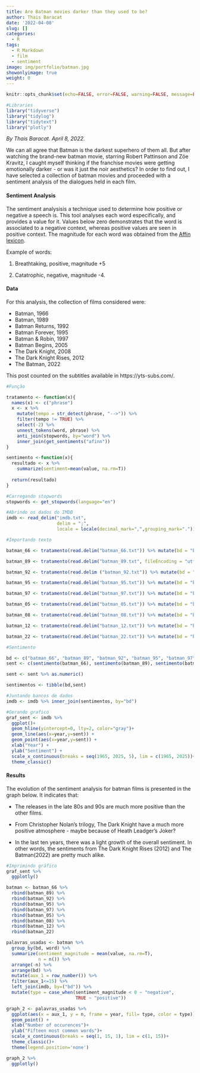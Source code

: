 ```yaml
---
title: Are Batman movies darker than they used to be?
author: Thais Baracat
date: '2022-04-08'
slug: []
categories:
  - R
tags:
  - R Markdown
  - film
  - sentiment
image: img/portfolio/batman.jpg
showonlyimage: true
weight: 0
---
```

```r
knitr::opts_chunk$set(echo=FALSE, error=FALSE, warning=FALSE, message=FALSE)
```

```r
#Libraries
library("tidyverse")
library("tidylog")
library("tidytext")
library("plotly")
```

*By Thais Baracat. April 8, 2022.* <p>

We can all agree that Batman is the darkest superhero of them all. But after watching the brand-new batman movie, starring Robert Pattinson and Zöe Kravitz, I caught myself thinking if the franchise movies were getting emotionally darker - or was it just the noir aesthetics? In order to find out, I have selected a collection of batman movies and proceeded with a sentiment analysis of the dialogues held in each film. 

#### Sentiment Analysis
The sentiment analysisis a technique used to determine how positive or negative a speech is. This tool analyses each word especifically, and provides a value for it. Values below zero demonstrates that the word is associated to a negative context, whereas positive values are seen in positive context. The magnitude for each word was obtained from the [Affin lexicon].

Example of words:

1. Breathtaking, positive, magnitude +5

2. Catatrophic, negative, magnitude -4.

#### Data
For this analysis, the collection of films considered were:

* Batman, 1966
* Batman, 1989
* Batman Returns, 1992
* Batman Forever, 1995
* Batman & Robin, 1997
* Batman Begins, 2005
* The Dark Knight, 2008
* The Dark Knight Rises, 2012
* The Batman, 2022

This post counted on the subtitles available in https://yts-subs.com/.

```r
#Função

tratamento <- function(x){
  names(x) <- c("phrase")
  x <- x %>% 
    mutate(tempo = str_detect(phrase, "-->")) %>% 
    filter(tempo != TRUE) %>% 
    select(-2) %>% 
    unnest_tokens(word, phrase) %>%
    anti_join(stopwords, by="word") %>% 
    inner_join(get_sentiments("afinn"))
}

sentimento <-function(x){
  resultado <- x %>%
    summarize(sentiment=mean(value, na.rm=T))
  
  return(resultado)
}

```

```r
#Carregando stopwords
stopwords <- get_stopwords(language="en")
```

```r
#Abrindo os dados do IMDB
imdb <- read_delim("imdb.txt",
                   delim = ";",
                   locale = locale(decimal_mark=",",grouping_mark="."))
```

```r
#Importando texto

batman_66 <- tratamento(read.delim("batman_66.txt")) %>% mutate(bd = "batman_66")

batman_89 <- tratamento(read.delim("batman_89.txt", fileEncoding = "utf16")) %>% mutate(bd = "batman_89")

batman_92 <- tratamento(read.delim ("batman_92.txt")) %>% mutate(bd = "batman_92")

batman_95 <- tratamento(read.delim("batman_95.txt")) %>% mutate(bd = "batman_95")

batman_97 <- tratamento(read.delim("batman_97.txt")) %>% mutate(bd = "batman_97")

batman_05 <- tratamento(read.delim("batman_05.txt")) %>% mutate(bd = "batman_05")

batman_08 <- tratamento(read.delim("batman_08.txt")) %>% mutate(bd = "batman_08")

batman_12 <- tratamento(read.delim("batman_12.txt")) %>% mutate(bd = "batman_12")

batman_22 <- tratamento(read.delim("batman_22.txt")) %>% mutate(bd = "batman_22")
```

```r
#Sentimento

bd <- c("batman_66", "batman_89", "batman_92", "batman_95", "batman_97", "batman_05", "batman_08", "batman_12", "batman_22")
sent <- c(sentimento(batman_66), sentimento(batman_89), sentimento(batman_92), sentimento(batman_95), sentimento(batman_97), sentimento(batman_05), sentimento(batman_08), sentimento(batman_12), sentimento(batman_22))

sent <- sent %>% as.numeric()

sentimentos <- tibble(bd,sent)
```

```r
#Juntando bancos de dados
imdb <- imdb %>% inner_join(sentimentos, by="bd")
```

```r
#Gerando grafico
graf_sent <- imdb %>%
  ggplot()+
  geom_hline(yintercept=0, lty=2, color="gray")+
  geom_line(aes(x=year,y=sent)) +
  geom_point(aes(x=year,y=sent)) +
  xlab("Year") +
  ylab("Sentiment") +
  scale_x_continuous(breaks = seq(1965, 2025, 5), lim = c(1965, 2025))+
  theme_classic()
```

#### Results

The evolution of the sentiment analysis for batman films is presented in the graph below. It indicates that:

* The releases in the late 80s and 90s are much more positive than the other films.

* From Christopher Nolan's trilogy, The Dark Knight have a much more positive atmosphere - maybe because of Heath Leadger's Joker?

* In the last ten years, there was a light growth of the overall sentiment. In other words, the sentiments from The Dark Knight Rises (2012) and The Batman(2022) are pretty much alike.

```r
#Imprimindo gráfico
graf_sent %>%
  ggplotly()
```


```r
batman <- batman_66 %>% 
  rbind(batman_89) %>% 
  rbind(batman_92) %>% 
  rbind(batman_95) %>% 
  rbind(batman_97) %>%
  rbind(batman_05) %>% 
  rbind(batman_08) %>%
  rbind(batman_12) %>%
  rbind(batman_22)
```

```r
palavras_usadas <- batman %>% 
  group_by(bd, word) %>% 
  summarize(sentiment_magnitude = mean(value, na.rm=T),
            n = n()) %>% 
  arrange(-n) %>% 
  arrange(bd) %>% 
  mutate(aux_1 = row_number()) %>% 
  filter(aux_1<=15) %>% 
  left_join(imdb, by=("bd")) %>% 
  mutate(type = case_when(sentiment_magnitude < 0 ~ "negative",
                          TRUE ~ "positive"))
```

```r
graph_2 <- palavras_usadas %>% 
  ggplot(aes(x = aux_1, y = n, frame = year, fill= type, color = type))+
  geom_point() +
  xlab("Number of occurences")+
  ylab("Fifteen most common words")+
  scale_x_continuous(breaks = seq(1, 15, 1), lim = c(1, 15))+
  theme_classic()+
  theme(legend.position='none')
```

```r
graph_2 %>% 
  ggplotly()
```



[Affin lexicon]: http://www2.imm.dtu.dk/pubdb/pubs/6010-full.html
